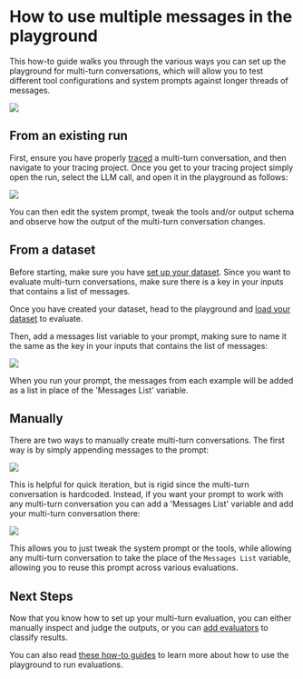 # How to use multiple messages in the playground

This how-to guide walks you through the various ways you can set up the playground for multi-turn conversations, which will allow you to
test different tool configurations and system prompts against longer threads of messages.

![](./static/multiturn_diagram.png)

## From an existing run

First, ensure you have properly [traced](../../observability) a multi-turn conversation, and then navigate to your tracing
project. Once you get to your tracing project simply open the run, select the LLM call, and open it in the playground as follows:

![](./static/multiturn_from_run.gif)

You can then edit the system prompt, tweak the tools and/or output schema and observe how the output of the multi-turn conversation changes.

## From a dataset

Before starting, make sure you have [set up your dataset](../../evaluation/how_to_guides/manage_datasets_in_application). Since you want to evaluate
multi-turn conversations, make sure there is a key in your inputs that contains a list of messages.

Once you have created your dataset, head to the playground and [load your dataset](../../evaluation/how_to_guides/manage_datasets_in_application#from-the-prompt-playground) to evaluate.

Then, add a messages list variable to your prompt, making sure to name it the same as the key in your inputs that contains the list of messages:

![](./static/multiturn_from_dataset.gif)

When you run your prompt, the messages from each example will be added as a list in place of the 'Messages List' variable.

## Manually

There are two ways to manually create multi-turn conversations. The first way is by simply appending messages to the prompt:

![](./static/multiturn_manual.gif)

This is helpful for quick iteration, but is rigid since the multi-turn conversation is hardcoded.
Instead, if you want your prompt to work with any multi-turn conversation you can add a 'Messages List' variable and add your
multi-turn conversation there:

![](./static/multiturn_manual_list.gif)

This allows you to just tweak the system prompt or the tools, while allowing any multi-turn conversation to take the place
of the `Messages List` variable, allowing you to reuse this prompt across various evaluations.

## Next Steps

Now that you know how to set up your multi-turn evaluation, you can either manually
inspect and judge the outputs, or you can [add evaluators](../../evaluation/how_to_guides#define-an-evaluator) to classify results.

You can also read [these how-to guides](../../prompt_engineering/how_to_guides#playground) to learn more about how to use the playground to run evaluations.
